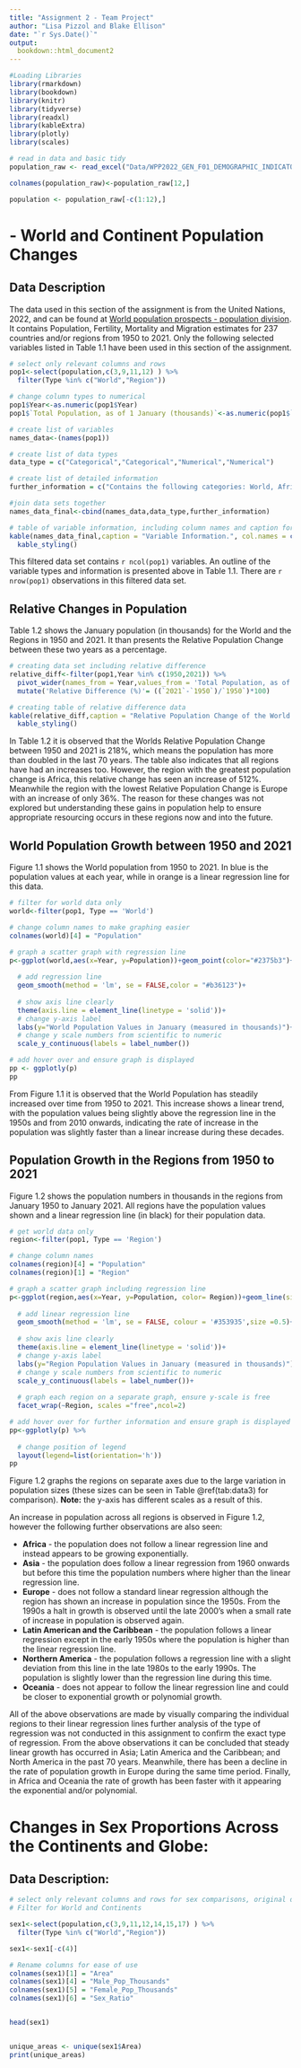 ```yaml
---
title: "Assignment 2 - Team Project"
author: "Lisa Pizzol and Blake Ellison"
date: "`r Sys.Date()`"
output:
  bookdown::html_document2
---
```



```r
#Loading Libraries
library(rmarkdown)
library(bookdown)
library(knitr)
library(tidyverse)
library(readxl)
library(kableExtra)
library(plotly)
library(scales)

# read in data and basic tidy
population_raw <- read_excel("Data/WPP2022_GEN_F01_DEMOGRAPHIC_INDICATORS_COMPACT_REV1 (1).xlsx")

colnames(population_raw)<-population_raw[12,]

population <- population_raw[-c(1:12),] 

```


# - World and Continent Population Changes
## Data Description
The data used in this section of the assignment is from the United Nations, 2022, and can be found at [World population prospects - population division](https://population.un.org/wpp/). It contains Population, Fertility, Mortality and Migration estimates for 237 countries and/or regions from 1950 to 2021. Only the following selected variables listed in Table 1.1 have been used in this section of the assignment. 

<!-- **Note:** the original data set contained population values in January and July. Only January data has been chosen the same analysis could be completed with July data but was not done in this assignment. 

Can we edit this as I'm going to use the July data for my half just to use a broader example-->

```r
# select only relevant columns and rows
pop1<-select(population,c(3,9,11,12) ) %>%
  filter(Type %in% c("World","Region"))

# change column types to numerical 
pop1$Year<-as.numeric(pop1$Year)
pop1$`Total Population, as of 1 January (thousands)`<-as.numeric(pop1$`Total Population, as of 1 January (thousands)`)

```


```r
# create list of variables
names_data<-(names(pop1))

# create list of data types
data_type = c("Categorical","Categorical","Numerical","Numerical")

# create list of detailed information
further_information = c("Contains the following categories: World, Africa, Asia, Europe, Latin America and the Caribbean, Northern America, and Oceania.", "Contains the following information: World and Region","Contains years from 1950 to 2021", "Contains the population number in Thousands as of January")

#join data sets together
names_data_final<-cbind(names_data,data_type,further_information)

# table of variable information, including column names and caption for table
kable(names_data_final,caption = "Variable Information.", col.names = c('Names','Data Type','Further Information')) %>%
  kable_styling()
```

This filtered data set contains `r ncol(pop1)` variables. An outline of the variable types and information is presented above in Table 1.1. There are `r nrow(pop1)` observations in this filtered data set. 

## Relative Changes in Population
Table 1.2 shows the January population (in thousands) for the World and the Regions in 1950 and 2021. It than presents the Relative Population Change between these two years as a percentage.

```r
# creating data set including relative difference
relative_diff<-filter(pop1,Year %in% c(1950,2021)) %>%
  pivot_wider(names_from = Year,values_from = 'Total Population, as of 1 January (thousands)') %>%
  mutate('Relative Difference (%)'= ((`2021`-`1950`)/`1950`)*100)

# creating table of relative difference data
kable(relative_diff,caption = "Relative Population Change of the World and Region populations from 1950 to 2021.", digits = 0) %>%
  kable_styling()
```

In Table 1.2 it is observed that the Worlds Relative Population Change between 1950 and 2021 is 218%, which means the population has more than doubled in the last 70 years. The table also indicates that all regions have had an increases too. However, the region with the greatest population change is Africa, this relative change has seen an increase of 512%. Meanwhile the region with the lowest Relative Population Change is Europe with an increase of only 36%. The reason for these changes was not explored but understanding these gains in population help to ensure appropriate resourcing occurs in these regions now and into the future. 

## World Population Growth between 1950 and 2021
Figure 1.1 shows the World population from 1950 to 2021. In blue is the population values at each year, while in orange is a linear regression line for this data.

```r

# filter for world data only
world<-filter(pop1, Type == 'World') 

# change column names to make graphing easier 
colnames(world)[4] = "Population"

# graph a scatter graph with regression line
p<-ggplot(world,aes(x=Year, y=Population))+geom_point(color="#2375b3")+
  
  # add regression line
  geom_smooth(method = 'lm', se = FALSE,color = "#b36123")+
  
  # show axis line clearly
  theme(axis.line = element_line(linetype = 'solid'))+
  # change y-axis label
  labs(y="World Population Values in January (measured in thousands)")+
  # change y scale numbers from scientific to numeric
  scale_y_continuous(labels = label_number())

# add hover over and ensure graph is displayed
pp <- ggplotly(p) 
pp
```
From Figure 1.1 it is observed that the World Population has steadily increased over time from 1950 to 2021. This increase shows a linear trend, with the population values being slightly above the regression line in the 1950s and from 2010 onwards, indicating the rate of increase in the population was slightly faster than a linear increase during these decades. 

## Population Growth in the Regions from 1950 to 2021
Figure 1.2 shows the population numbers in thousands in the regions from January 1950 to January 2021. All regions have the population values shown and a linear regression line (in black) for their population data.

```r

# get world data only
region<-filter(pop1, Type == 'Region') 

# change column names 
colnames(region)[4] = "Population"
colnames(region)[1] = "Region"

# graph a scatter graph including regression line
p<-ggplot(region,aes(x=Year, y=Population, color= Region))+geom_line(size=1.5)+
  
  # add linear regression line
  geom_smooth(method = 'lm', se = FALSE, colour = '#353935',size =0.5)+
  
  # show axis line clearly
  theme(axis.line = element_line(linetype = 'solid'))+
  # change y-axis label
  labs(y="Region Population Values in January (measured in thousands)")+
  # change y scale numbers from scientific to numeric
  scale_y_continuous(labels = label_number())+
  
  # graph each region on a separate graph, ensure y-scale is free
  facet_wrap(~Region, scales ="free",ncol=2)

# add hover over for further information and ensure graph is displayed
pp<-ggplotly(p) %>%
  
  # change position of legend
  layout(legend=list(orientation='h'))
pp
```

Figure 1.2 graphs the regions on separate axes due to the large variation in population sizes (these sizes can be seen in Table \@ref(tab:data3) for comparison). **Note:** the y-axis has different scales as a result of this. 

An increase in population across all regions is observed in Figure 1.2, however the following further observations are also seen:

- **Africa** - the population does not follow a linear regression line and instead appears to be growing exponentially.
- **Asia** - the population does follow a linear regression from 1960 onwards but before this time the population numbers where higher than the linear regression line.
- **Europe** - does not follow a standard linear regression although the region has shown an increase in population since the 1950s. From the 1990s a halt in growth is observed until the late 2000's when a small rate of increase in population is observed again.
- **Latin American and the Caribbean** - the population follows a linear regression except in the early 1950s where the population is higher than the linear regression line.
- **Northern America** - the population follows a regression line with a slight deviation from this line in the late 1980s to the early 1990s. The population is slightly lower than the regression line during this time.
- **Oceania** - does not appear to follow the linear regression line and could be closer to exponential growth or polynomial growth.

All of the above observations are made by visually comparing the individual regions to their linear regression lines further analysis of the type of regression was not conducted in this assignment to confirm the exact type of regression. From the above observations it can be concluded that steady linear growth has occurred in Asia; Latin America and the Caribbean; and North America in the past 70 years. Meanwhile, there has been a decline in the rate of population growth in Europe during the same time period. Finally, in Africa and Oceania the rate of growth has been faster with it appearing the exponential and/or polynomial.

# Changes in Sex Proportions Across the Continents and Globe:

## Data Description:

<!-- As per the previous paragraphs on the data description above, maybe we should merge this into the introduction as it covers both parts?

I'm also going to use the july data, just to be a bit different from yours. -->

```r
# select only relevant columns and rows for sex comparisons, original data from Lisa pull
# Filter for World and Continents

sex1<-select(population,c(3,9,11,12,14,15,17) ) %>%
  filter(Type %in% c("World","Region"))

sex1<-sex1[-c(4)]

# Rename columns for ease of use
colnames(sex1)[1] = "Area"
colnames(sex1)[4] = "Male_Pop_Thousands"
colnames(sex1)[5] = "Female_Pop_Thousands"
colnames(sex1)[6] = "Sex_Ratio"


head(sex1)


unique_areas <- unique(sex1$Area)
print(unique_areas)
```

